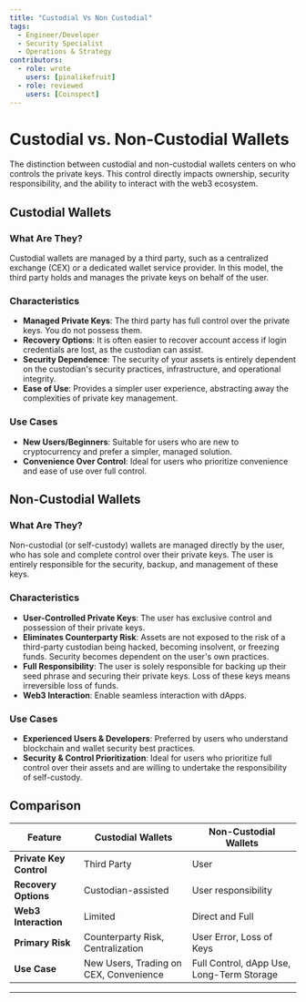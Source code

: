 ```yaml
---
title: "Custodial Vs Non Custodial"
tags:
  - Engineer/Developer
  - Security Specialist
  - Operations & Strategy
contributors:
  - role: wrote
    users: [pinalikefruit]
  - role: reviewed
    users: [Coinspect]
---
```



<TagProvider>
<TagFilter />

# Custodial vs. Non-Custodial Wallets

<TagList tags={frontmatter.tags} />
<AttributionList contributors={frontmatter.contributors} />

The distinction between custodial and non-custodial wallets centers on who controls the private keys. This control
directly impacts ownership, security responsibility, and the ability to interact with the web3 ecosystem.

## Custodial Wallets

### What Are They?

Custodial wallets are managed by a third party, such as a centralized exchange (CEX) or a dedicated wallet service
provider. In this model, the third party holds and manages the private keys on behalf of the user.

### Characteristics

- **Managed Private Keys**: The third party has full control over the private keys. You do not possess them.
- **Recovery Options**:  It is often easier to recover account access if login credentials are lost, as the custodian
can assist.
- **Security Dependence**: The security of your assets is entirely dependent on the custodian's security practices,
infrastructure, and operational integrity.
- **Ease of Use**: Provides a simpler user experience, abstracting away the complexities of private key management.

### Use Cases

- **New Users/Beginners**: Suitable for users who are new to cryptocurrency and prefer a simpler, managed solution.
- **Convenience Over Control**:  Ideal for users who prioritize convenience and ease of use over full control.

## Non-Custodial Wallets

### What Are They?

Non-custodial (or self-custody) wallets are managed directly by the user, who has sole and complete control over their
private keys. The user is entirely responsible for the security, backup, and management of these keys.

### Characteristics

- **User-Controlled Private Keys**: The user has exclusive control and possession of their private keys.
- **Eliminates Counterparty Risk**: Assets are not exposed to the risk of a third-party custodian being hacked, becoming
insolvent, or freezing funds. Security becomes dependent on the user's own practices.
- **Full Responsibility**: The user is solely responsible for backing up their seed phrase and securing their private
keys. Loss of these keys means irreversible loss of funds.
- **Web3 Interaction**: Enable seamless interaction with dApps.

### Use Cases

- **Experienced Users & Developers**: Preferred by users who understand blockchain and wallet security best practices.
- **Security & Control Prioritization**: Ideal for users who prioritize full control over their assets and are willing
to undertake the responsibility of self-custody.

## Comparison

| **Feature**                 | **Custodial Wallets**                      | **Non-Custodial Wallets**                   |
| --------------------------- | ------------------------------------------ | ------------------------------------------- |
| **Private Key Control**     | Third Party                                | User                                        |
| **Recovery Options**        | Custodian-assisted                         | User responsibility                         |
| **Web3 Interaction**        | Limited                                    | Direct and Full                             |
| **Primary Risk**            | Counterparty Risk, Centralization          | User Error, Loss of Keys                    |
| **Use Case**                | New Users, Trading on CEX, Convenience     | Full Control, dApp Use, Long-Term Storage   |

---

</TagProvider>
<ContributeFooter />
